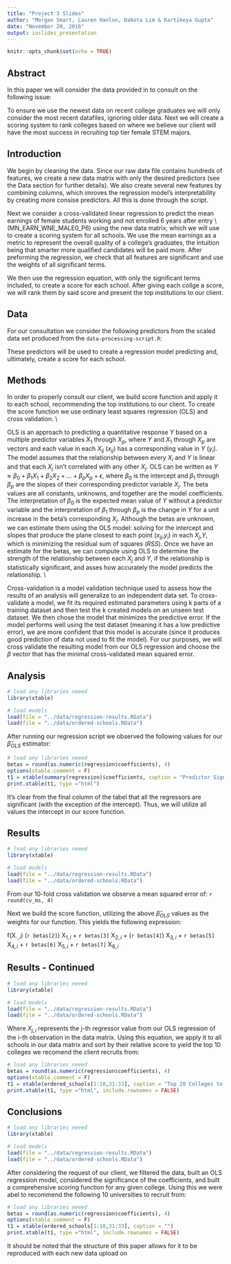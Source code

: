 ```yaml
---
title: "Project 3 Slides"
author: "Morgan Smart, Lauren Hanlon, Dakota Lim & Kartikeya Gupta"
date: "November 20, 2016"
output: ioslides_presentation
---
```


```r
knitr::opts_chunk$set(echo = TRUE)
```

## Abstract

In this paper we will consider the data provided in \href{https://collegescorecard.ed.gov/data}{collegescorecard.ed.gov} to consult on the following issue:
\begin{center}
\emph{
"The CEO of a biotech startup is looking for candidates. She is interested in diversifying the workforce in regards to women in STEM (Science, Technology, Engineering, and Math). Where should the startup focus their recruitment and outreach for maximum impact?"
}
\end{center}
To ensure we use the newest data on recent college graduates we will only consider the most recent datafiles, ignoring older data. Next we will create a scoring system to rank colleges based on where we believe our client will have the most success in recruiting top tier female STEM majors.

## Introduction
We begin by cleaning the data. Since our raw data file contains hundreds of features, we create a new data matrix with only the desired predictors (see the Data section for further details). We also create several new features by combining columns, which imroves the regression model's interpretability by creating more consise predictors. All this is done through the 
\texttt{code/scripts/data-processing-script.R} script.

Next we consider a cross-validated linear regression to predict the mean earnings of female students working and not enrolled 6 years after entry \\
(MN\_EARN\_WNE\_MALE0\_P6) using the new data matrix, which we will use to create a scoring system for all schools. We use the mean earnings as a metric to represent the overall quality of a college's graduates, the intuition being that smarter more qualified candidates will be paid more. After preforming the regression, we check that all features are significant and use the weights of all significant terms.

We then use the regression equation, with only the significant terms included, to create a score for each school. After giving each collge a score, we will rank them by said score and present the top institutions to our client.

## Data
              
For our consultation we consider the following predictors from the scaled data set produced from the `data-processing-script.R`:
\begin{enumerate}
\item $ MN\_EARN\_WNE\_MALE0\_P6 =$ Mean earnings of female students working and not enrolled 6 years after entry
\item $ SATMTMID =$ Median SAT math score
\item $ ADM\_RATE =$ Admission rate
\item $ STEM\_DEG\_WOMEN =$ Approximate number of female STEM majors
\item $ WOMENOONLY =$ Indicator if schools that are only femal
\item $ HIGHDEG4 $ = Indicator if the school offers Bachelors degrees 
\item $ COUNT\_WNE\_MALE0\_P6 =$ Number of female students working and not enrolled 6 years after entry
\end{enumerate}

These predictors will be used to create a regression model predicting and, ultimately, create a score for each school.

## Methods

In order to properly consult our client, we build score function and apply it to each school, recommending the top institutions to our client. To create the score function we use ordinary least squares regression (OLS) and cross validation. \\\

OLS is an approach to predicting a quantitative response $Y$ based on a multiple predictor variables $X_1$ through $X_p$, where $Y$ and $X_1$ through $X_p$ are vectors and each value in each $X_{ij}$ ($x_{ij}$) has a corresponding value in $Y$ ($y_i$). The model assumes that the relationship between every $X_i$ and $Y$ is linear and that each $X_j$ isn't correlated with any other $X_j$. OLS can be written as $Y \approx \beta_0 + \beta_1X_1 + \beta_2X_2 + ... + \beta_pX_p + \epsilon$, where $\beta_0$ is the intercept and $\beta_1$ through $\beta_p$ are the slopes of their corresponding predictor variable $X_j$. The beta values are all constants, unknowns, and together are the model coefficients. The interpretation of $\beta_0$ is the expected mean value of $Y$ without a predictor variable and the interpretation of $\beta_1$ through $\beta_p$ is the change in $Y$ for a unit increase in the beta's corresponding $X_j$. Although the betas are unknown, we can estimate them using the OLS model: solving for the intercept and slopes that produce the plane closest to each point ($x_{ij}$,$y_i$) in each $X_j$,$Y$, which is minimizing the residual sum of squares ($RSS$). Once we have an estimate for the betas, we can compute using OLS to determine the strength of the relationship between each $X_j$ and $Y$, if the relationship is statistically significant, and asses how accurately the model predicts the relationship. \\\

Cross-validation is a model validation technique used to assess how the results of an analysis will generalize to an independent data set. To cross-validate a model, we fit its required estimated parameters using k parts of a training dataset and then test the k created models on an unseen test dataset. We then chose the model that minimizes the predictive error. If the model performs well using the test dataset (meaning it has a low predictive error), we are more confident that this model is accurate (since it produces good prediction of data not used to fit the model). For our purposes, we will cross validate the resulting model from our OLS regression and choose the $\beta$ vector that has the minimal cross-validated mean squared error.

## Analysis

```r
# load any libraries neeed
library(xtable)

# load models
load(file = "../data/regression-results.RData")
load(file = "../data/ordered-schools.RData")
```

After running our regression script we observed the following values for our $\hat{\beta}_{OLS}$ estimator:

```r
# load any libraries neeed
betas = round(as.numeric(regression$coefficients), 4)
options(xtable.comment = F)
t1 = xtable(summary(regression)$coefficients, caption = "Predictor Significance")
print.xtable(t1, type ="html")
```

It's clear from the final column of the tabel that all the regressors are significant (with the exception of the intercept). Thus, we will utilize all values \emph{except} the intercept in our score function.

## Results
```r
# load any libraries neeed
library(xtable)

# load models
load(file = "../data/regression-results.RData")
load(file = "../data/ordered-schools.RData")
```

From our $10$-fold cross validation we observe a mean squared error of: `r round(cv_ms, 4)`

Next we build the score function, utilizing the above $\hat{\beta}_{OLS}$ values as the weights for our function. This yields the following expression:

f(X$_{\cdot,i})$ \coloneqq (`r betas[2]`) X$_{1,i}$ + `r betas[3]` X$_{2,i}$ + (`r betas[4]`)  X$_{3,i}$ + `r betas[5]`  X$_{4,i}$ + `r betas[6]`   X$_{5,i}$ + `r betas[7]`   X$_{6,i}$

## Results - Continued
```r
# load any libraries neeed
library(xtable)

# load models
load(file = "../data/regression-results.RData")
load(file = "../data/ordered-schools.RData")
```

Where $X_{j,i}$ represents the j-th regressor value from our OLS regression of the i-th observation in the data matrix. Using this equation, we apply it to all schools in our data matrix and sort by their relative score to yield the top 10 colleges we recomend the client recruits from:
```r
# load any libraries neeed
betas = round(as.numeric(regression$coefficients), 4)
options(xtable.comment = F)
t1 = xtable(ordered_schools[1:10,31:33], caption = "Top 20 Colleges to Recruit From")
print.xtable(t1, type ="html", include.rownames = FALSE)
```

## Conclusions
```r
# load any libraries neeed
library(xtable)

# load models
load(file = "../data/regression-results.RData")
load(file = "../data/ordered-schools.RData")
```
After considering the request of our client, we filtered the data, built an OLS regression model, considered the significance of the coefficients, and built a comprehensive scoring function for any given college. Using this we were abel to recommend the following 10 universities to recruit from:
```r
# load any libraries neeed
betas = round(as.numeric(regression$coefficients), 4)
options(xtable.comment = F)
t1 = xtable(ordered_schools[1:10,31:33], caption = "")
print.xtable(t1, type ="html", include.rownames = FALSE)
```
It should be noted that the structure of this paper allows for it to be reproduced with each new data upload on \href{https://collegescorecard.ed.gov/data}{collegescorecard.ed.gov}

